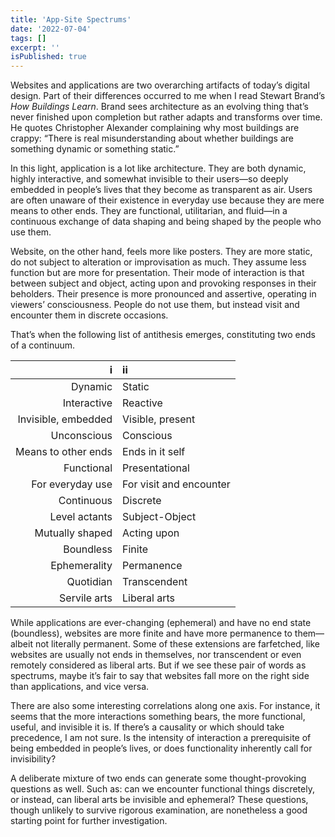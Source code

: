 ```yaml
---
title: 'App-Site Spectrums'
date: '2022-07-04'
tags: []
excerpt: ''
isPublished: true
---
```


Websites and applications are two overarching artifacts of today’s digital design. Part of their differences occurred to me when I read Stewart Brand’s *How Buildings Learn*. Brand sees architecture as an evolving thing that’s never finished upon completion but rather adapts and transforms over time. He quotes Christopher Alexander complaining why most buildings are crappy: “There is real misunderstanding about whether buildings are something dynamic or something static.”

In this light, application is a lot like architecture. They are both dynamic, highly interactive, and somewhat invisible to their users—so deeply embedded in people’s lives that they become as transparent as air. Users are often unaware of their existence in everyday use because they are mere means to other ends. They are functional, utilitarian, and fluid—in a continuous exchange of data shaping and being shaped by the people who use them. 

Website, on the other hand, feels more like posters. They are more static, do not subject to alteration or improvisation as much. They assume less function but are more for presentation. Their mode of interaction is that between subject and object, acting upon and provoking responses in their beholders. Their presence is more pronounced and assertive, operating in viewers’ consciousness. People do not use them, but instead visit and encounter them in discrete occasions. 

That’s when the following list of antithesis emerges, constituting two ends of a continuum.

| i | ii |
|---:|:---|
| Dynamic | Static |
| Interactive | Reactive |
| Invisible, embedded | Visible, present |
| Unconscious | Conscious |
| Means to other ends | Ends in it self |
| Functional | Presentational |
| For everyday use | For visit and encounter |
| Continuous | Discrete |
| Level actants | Subject-Object |
| Mutually shaped | Acting upon |
| Boundless | Finite |
| Ephemerality | Permanence |
| Quotidian | Transcendent |
| Servile arts | Liberal arts |

While applications are ever-changing (ephemeral) and have no end state (boundless), websites are more finite and have more permanence to them—albeit not literally permanent. Some of these extensions are farfetched, like websites are usually not ends in themselves, nor transcendent or even remotely considered as liberal arts. But if we see these pair of words as spectrums, maybe it’s fair to say that websites fall more on the right side than applications, and vice versa.

There are also some interesting correlations along one axis. For instance, it seems that the more interactions something bears, the more functional, useful, and invisible it is. If there’s a causality or which should take precedence, I am not sure. Is the intensity of interaction a prerequisite of being embedded in people’s lives, or does functionality inherently call for invisibility?

A deliberate mixture of two ends can generate some thought-provoking questions as well. Such as: can we encounter functional things discretely, or instead, can liberal arts be invisible and ephemeral? These questions, though unlikely to survive rigorous examination, are nonetheless a good starting point for further investigation.